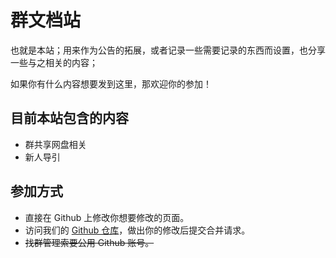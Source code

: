 # 群文档站

也就是本站；用来作为公告的拓展，或者记录一些需要记录的东西而设置，也分享一些与之相关的内容；

如果你有什么内容想要发到这里，那欢迎你的参加！

## 目前本站包含的内容

- 群共享网盘相关
- 新人导引

## 参加方式

- 直接在 Github 上修改你想要修改的页面。
- 访问我们的 [Github 仓库](https://github.com/aoikaze-unofficial/board-ng)，做出你的修改后提交合并请求。
- ~~找群管理索要公用 Github 账号。~~



